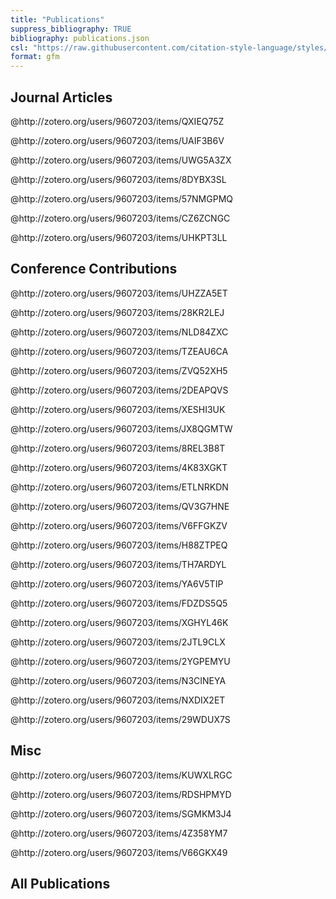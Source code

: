 ```yaml
---
title: "Publications"
suppress_bibliography: TRUE
bibliography: publications.json
csl: "https://raw.githubusercontent.com/citation-style-language/styles/master/apa-cv.csl"
format: gfm
---
```


## Journal Articles
@http://zotero.org/users/9607203/items/QXIEQ75Z

@http://zotero.org/users/9607203/items/UAIF3B6V

@http://zotero.org/users/9607203/items/UWG5A3ZX

@http://zotero.org/users/9607203/items/8DYBX3SL

@http://zotero.org/users/9607203/items/57NMGPMQ

@http://zotero.org/users/9607203/items/CZ6ZCNGC

@http://zotero.org/users/9607203/items/UHKPT3LL

## Conference Contributions
@http://zotero.org/users/9607203/items/UHZZA5ET

@http://zotero.org/users/9607203/items/28KR2LEJ

@http://zotero.org/users/9607203/items/NLD84ZXC

@http://zotero.org/users/9607203/items/TZEAU6CA

@http://zotero.org/users/9607203/items/ZVQ52XH5

@http://zotero.org/users/9607203/items/2DEAPQVS

@http://zotero.org/users/9607203/items/XESHI3UK

@http://zotero.org/users/9607203/items/JX8QGMTW

@http://zotero.org/users/9607203/items/8REL3B8T

@http://zotero.org/users/9607203/items/4K83XGKT

@http://zotero.org/users/9607203/items/ETLNRKDN

@http://zotero.org/users/9607203/items/QV3G7HNE

@http://zotero.org/users/9607203/items/V6FFGKZV

@http://zotero.org/users/9607203/items/H88ZTPEQ

@http://zotero.org/users/9607203/items/TH7ARDYL

@http://zotero.org/users/9607203/items/YA6V5TIP

@http://zotero.org/users/9607203/items/FDZDS5Q5

@http://zotero.org/users/9607203/items/XGHYL46K

@http://zotero.org/users/9607203/items/2JTL9CLX

@http://zotero.org/users/9607203/items/2YGPEMYU

@http://zotero.org/users/9607203/items/N3CINEYA

@http://zotero.org/users/9607203/items/NXDIX2ET

@http://zotero.org/users/9607203/items/29WDUX7S

## Misc
@http://zotero.org/users/9607203/items/KUWXLRGC

@http://zotero.org/users/9607203/items/RDSHPMYD

@http://zotero.org/users/9607203/items/SGMKM3J4

@http://zotero.org/users/9607203/items/4Z358YM7

@http://zotero.org/users/9607203/items/V66GKX49

## All Publications
